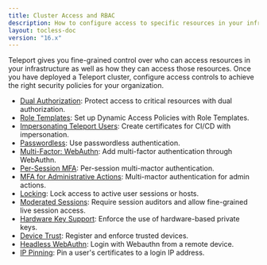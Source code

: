 ```yaml
---
title: Cluster Access and RBAC
description: How to configure access to specific resources in your infrastructure or your Teleport cluster as a whole.
layout: tocless-doc
version: "16.x"
---
```


Teleport gives you fine-grained control over who can access resources in your
infrastructure as well as how they can access those resources. Once you have
deployed a Teleport cluster, configure access controls to achieve the right
security policies for your organization.

- [Dual Authorization](/docs/ver/16.x/access-controls/guides/dual-authz): Protect access to critical resources with dual authorization.
- [Role Templates](/docs/ver/16.x/access-controls/guides/role-templates): Set up Dynamic Access Policies with Role Templates.
- [Impersonating Teleport Users](/docs/ver/16.x/access-controls/guides/impersonation): Create certificates for CI/CD with impersonation.
- [Passwordless](/docs/ver/16.x/access-controls/guides/passwordless): Use passwordless authentication.
- [Multi-Factor: WebAuthn](/docs/ver/16.x/access-controls/guides/webauthn): Add multi-factor authentication through WebAuthn.
- [Per-Session MFA](/docs/ver/16.x/access-controls/guides/per-session-mfa): Per-session multi-mactor authentication.
- [MFA for Administrative Actions](/docs/ver/16.x/access-controls/guides/mfa-for-admin-actions): Multi-mactor authentication for admin actions.
- [Locking](/docs/ver/16.x/access-controls/guides/locking): Lock access to active user sessions or hosts.
- [Moderated Sessions](/docs/ver/16.x/access-controls/guides/moderated-sessions): Require session auditors and allow fine-grained live session access.
- [Hardware Key Support](/docs/ver/16.x/access-controls/guides/hardware-key-support): Enforce the use of hardware-based private keys.
- [Device Trust](/docs/ver/16.x/access-controls/device-trust/guide): Register and enforce trusted devices.
- [Headless WebAuthn](/docs/ver/16.x/access-controls/guides/headless): Login with Webauthn from a remote device.
- [IP Pinning](/docs/ver/16.x/access-controls/guides/ip-pinning): Pin a user's certificates to a login IP address.
